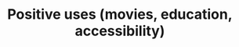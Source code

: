 ---
id: crs1mdl2lsn1
title: Positive uses (movies, education, accessibility)
slug: /crs1mdl2lsn1
---